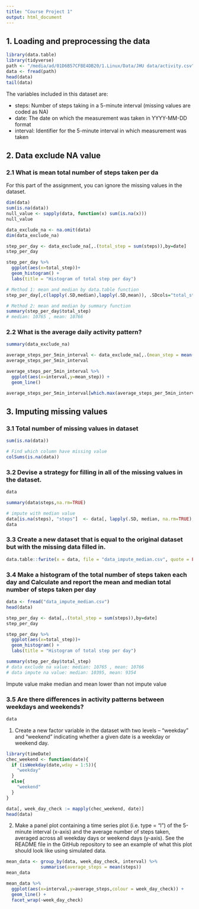 ```yaml
---
title: "Course Project 1"
output: html_document
---
```

## 1. Loading and preprocessing the data
```r
library(data.table)
library(tidyverse)
path <- "/media/ad/01D6B57CFBE4DB20/1.Linux/Data/JHU data/activity.csv"
data <- fread(path)
head(data)
tail(data)
```
The variables included in this dataset are:

- steps: Number of steps taking in a 5-minute interval (missing values are coded as NA)
- date: The date on which the measurement was taken in YYYY-MM-DD format
- interval: Identifier for the 5-minute interval in which measurement was taken

## 2. Data exclude NA value

### 2.1 What is mean total number of steps taken per da
For this part of the assignment, you can ignore the missing values in the dataset.
```r
dim(data)
sum(is.na(data))
null_value <- sapply(data, function(x) sum(is.na(x)))
null_value
```

```r
data_exclude_na <- na.omit(data)
dim(data_exclude_na)
```

```r
step_per_day <- data_exclude_na[,.(total_step = sum(steps)),by=date]
step_per_day
```


```r
step_per_day %>% 
  ggplot(aes(x=total_step))+
  geom_histogram() +
  labs(title = "Histogram of total step per day")
```


```r
# Method 1: mean and median by data.table function
step_per_day[,c(lapply(.SD,median),lapply(.SD,mean)), .SDcols="total_step"]
```

```r
# Method 2: mean and median by summary function
summary(step_per_day$total_step) 
# median: 10765 , mean: 10766
```
### 2.2 What is the average daily activity pattern?

```r
summary(data_exclude_na)
```

```r
average_steps_per_5min_interval <- data_exclude_na[,.(mean_step = mean(steps)),by=interval]
average_steps_per_5min_interval
```


```r
average_steps_per_5min_interval %>% 
  ggplot(aes(x=interval,y=mean_step)) +
  geom_line()
```

```r
average_steps_per_5min_interval[which.max(average_steps_per_5min_interval$mean_step)]
```

## 3. Imputing missing values

### 3.1 Total number of missing values in dataset
```r
sum(is.na(data))
```


```r
# Find which column have missing value
colSums(is.na(data))
```

### 3.2 Devise a strategy for filling in all of the missing values in the dataset.
```r
data
```
```r
summary(data$steps,na.rm=TRUE)
```

```r
# impute with median value
data[is.na(steps), "steps"]  <- data[, lapply(.SD, median, na.rm=TRUE), .SDcols = "steps"]
data
```
### 3.3 Create a new dataset that is equal to the original dataset but with the missing data filled in.

```r
data.table::fwrite(x = data, file = "data_impute_median.csv", quote = FALSE)
```

### 3.4 Make a histogram of the total number of steps taken each day and Calculate and report the mean and median total number of steps taken per day
```r
data <- fread("data_impute_median.csv")
head(data)
```


```r
step_per_day <- data[,.(total_step = sum(steps)),by=date]
step_per_day
```


```r
step_per_day %>% 
  ggplot(aes(x=total_step))+
  geom_histogram() +
  labs(title = "Histogram of total step per day")
```

```r
summary(step_per_day$total_step) 
# data exclude na value: median: 10765 , mean: 10766
# data impute na value: median: 10395, mean: 9354
```
Impute value make median and mean lower than not impute value

### 3.5 Are there differences in activity patterns between weekdays and weekends?
```r
data
```
1. Create a new factor variable in the dataset with two levels – “weekday” and “weekend” indicating whether a given date is a weekday or weekend day.

```r
library(timeDate)
chec_weekend <- function(date){
  if (isWeekday(date,wday = 1:5)){
    "weekday"
  }
  else{
    "weekend"
  }
}
```

```r
data[, week_day_check := mapply(chec_weekend, date)]
head(data)
```

2. Make a panel plot containing a time series plot (i.e. \color{red}{\verb|type = "l"|}type = "l") of the 5-minute interval (x-axis) and the average number of steps taken, averaged across all weekday days or weekend days (y-axis). See the README file in the GitHub repository to see an example of what this plot should look like using simulated data.
```r
mean_data <- group_by(data, week_day_check, interval) %>%
             summarise(average_steps = mean(steps))
mean_data
```


```r
mean_data %>% 
  ggplot(aes(x=interval,y=average_steps,colour = week_day_check)) +
  geom_line() +
  facet_wrap(~week_day_check)
```


```r
```


```r
```


```r
```


```r
```


